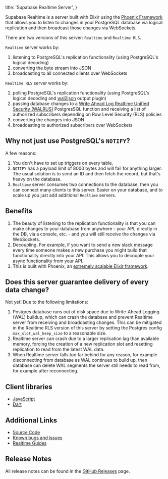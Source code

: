 
  title: 'Supabase Realtime Server',
}

Supabase Realtime is a server built with Elixir using the [Phoenix Framework](https://www.phoenixframework.org) that allows you to listen to changes in your PostgreSQL database via logical replication and then broadcast those changes via WebSockets.

There are two versions of this server: `Realtime` and `Realtime RLS`.

`Realtime` server works by:

1. listening to PostgreSQL's replication functionality (using PostgreSQL's logical decoding)
2. converting the byte stream into JSON
3. broadcasting to all connected clients over WebSockets

`Realtime RLS` server works by:

1. polling PostgreSQL's replication functionality (using PostgreSQL's logical decoding and [wal2json](https://github.com/eulerto/wal2json) output plugin)
2. passing database changes to a [Write Ahead Log Realtime Unified Security (WALRUS)](https://github.com/supabase/walrus) PostgresSQL function and receiving a list of authorized subscribers depending on Row Level Security (RLS) policies
3. converting the changes into JSON
4. broadcasting to authorized subscribers over WebSockets

## Why not just use PostgreSQL's `NOTIFY`?

A few reasons:

1. You don't have to set up triggers on every table.
2. `NOTIFY` has a payload limit of 8000 bytes and will fail for anything larger. The usual solution is to send an ID and then fetch the record, but that's heavy on the database.
3. `Realtime` server consumes two connections to the database, then you can connect many clients to this server. Easier on your database, and to scale up you just add additional `Realtime` servers.

## Benefits

1. The beauty of listening to the replication functionality is that you can make changes to your database from anywhere - your API, directly in the DB, via a console, etc. - and you will still receive the changes via WebSockets.
2. Decoupling. For example, if you want to send a new slack message every time someone makes a new purchase you might build that functionality directly into your API. This allows you to decouple your async functionality from your API.
3. This is built with Phoenix, an [extremely scalable Elixir framework](https://www.phoenixframework.org/blog/the-road-to-2-million-websocket-connections).

## Does this server guarantee delivery of every data change?

Not yet! Due to the following limitations:

1. Postgres database runs out of disk space due to Write-Ahead Logging (WAL) buildup, which can crash the database and prevent Realtime server from receiving and broadcasting changes. This can be mitigated in the Realtime RLS version of this server by setting the Postgres config `max_slot_wal_keep_size` to a reasonable size.
2. Realtime server can crash due to a larger replication lag than available memory, forcing the creation of a new replication slot and resetting replication to read from the latest WAL data.
3. When Realtime server falls too far behind for any reason, for example disconnecting from database as WAL continues to build up, then database can delete WAL segments the server still needs to read from, for example after reconnecting.

## Client libraries

- [JavaScript](https://github.com/supabase/realtime-js)
- [Dart](https://github.com/supabase/realtime-dart)

## Additional Links

- [Source Code](https://github.com/supabase/realtime)
- [Known bugs and issues](https://github.com/supabase/realtime/issues)
- [Realtime Guides](https://supabase.com/docs/guides/realtime)

## Release Notes

All release notes can be found in the [GitHub Releases](https://github.com/supabase/realtime/releases) page.


